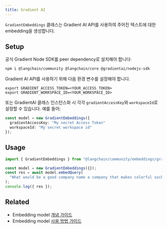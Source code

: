 ```yaml
---
title: Gradient AI
---
```


`GradientEmbeddings` 클래스는 Gradient AI API를 사용하여 주어진 텍스트에 대한 embedding을 생성합니다.

## Setup

공식 Gradient Node SDK를 peer dependency로 설치해야 합니다:

```bash npm
npm i @langchain/community @langchain/core @gradientai/nodejs-sdk
```
Gradient AI API를 사용하기 위해 다음 환경 변수를 설정해야 합니다.

```
export GRADIENT_ACCESS_TOKEN=<YOUR_ACCESS_TOKEN>
export GRADIENT_WORKSPACE_ID=<YOUR_WORKSPACE_ID>
```
또는 GradientAI 클래스 인스턴스화 시 각각 `gradientAccessKey`와 `workspaceId`로 설정할 수 있습니다.
예를 들어:

```typescript
const model = new GradientEmbeddings({
  gradientAccessKey: "My secret Access Token"
  workspaceId: "My secret workspace id"
});
```

## Usage

```typescript
import { GradientEmbeddings } from "@langchain/community/embeddings/gradient_ai";

const model = new GradientEmbeddings({});
const res = await model.embedQuery(
  "What would be a good company name a company that makes colorful socks?"
);
console.log({ res });
```

## Related

- Embedding model [개념 가이드](/oss/integrations/text_embedding)
- Embedding model [사용 방법 가이드](/oss/integrations/text_embedding)